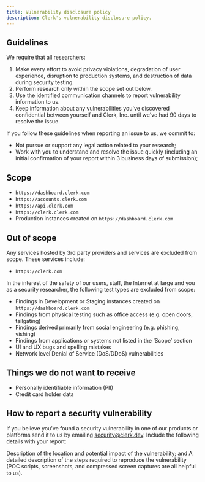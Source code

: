 ```yaml
---
title: Vulnerability disclosure policy
description: Clerk's vulnerability disclosure policy.
---
```


## Guidelines

We require that all researchers:

1. Make every effort to avoid privacy violations, degradation of user experience, disruption to production systems, and destruction of data during security testing.
1. Perform research only within the scope set out below.
1. Use the identified communication channels to report vulnerability information to us.
1. Keep information about any vulnerabilities you've discovered confidential between yourself and Clerk, Inc. until we've had 90 days to resolve the issue.

If you follow these guidelines when reporting an issue to us, we commit to:

- Not pursue or support any legal action related to your research;
- Work with you to understand and resolve the issue quickly (including an initial confirmation of your report within 3 business days of submission);

## Scope

- `https://dashboard.clerk.com`
- `https://accounts.clerk.com`
- `https://api.clerk.com`
- `https://clerk.clerk.com`
- Production instances created on `https://dashboard.clerk.com`

## Out of scope

Any services hosted by 3rd party providers and services are excluded from scope. These services include:

- `https://clerk.com`

In the interest of the safety of our users, staff, the Internet at large and you as a security researcher, the following test types are excluded from scope:

- Findings in Development or Staging instances created on `https://dashboard.clerk.com`
- Findings from physical testing such as office access (e.g. open doors, tailgating)
- Findings derived primarily from social engineering (e.g. phishing, vishing)
- Findings from applications or systems not listed in the ‘Scope’ section
- UI and UX bugs and spelling mistakes
- Network level Denial of Service (DoS/DDoS) vulnerabilities

## Things we do not want to receive

- Personally identifiable information (PII)
- Credit card holder data

## How to report a security vulnerability

If you believe you've found a security vulnerability in one of our products or platforms send it to us by emailing [security@clerk.dev](mailto:security@clerk.dev). Include the following details with your report:

Description of the location and potential impact of the vulnerability; and
A detailed description of the steps required to reproduce the vulnerability (POC scripts, screenshots, and compressed screen captures are all helpful to us).
